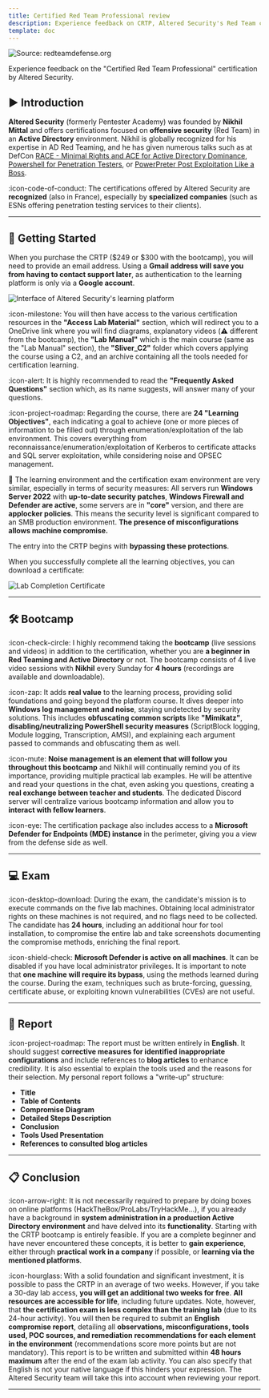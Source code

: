 ```yaml
---
title: Certified Red Team Professional review
description: Experience feedback on CRTP, Altered Security's Red Team certification in an Active Directory environment.
template: doc
---
```


![Source: redteamdefense.org](images/redteam.webp)

Experience feedback on the "Certified Red Team Professional" certification by Altered Security.

## ▶️ Introduction

**Altered Security** (formerly Pentester Academy) was founded by **Nikhil Mittal** and offers certifications focused on **offensive security** (Red Team) in an **Active Directory** environment. Nikhil is globally recognized for his expertise in AD Red Teaming, and he has given numerous talks such as at DefCon [RACE - Minimal Rights and ACE for Active Directory Dominance](https://www.youtube.com/watch?v=F_Fy7M1AO_Q), [Powershell for Penetration Testers](https://www.youtube.com/watch?v=PezFo2Y1BUA), or [PowerPreter Post Exploitation Like a Boss](https://www.youtube.com/watch?v=NXydblaJaZQ).

:icon-code-of-conduct: The certifications offered by Altered Security are **recognized** (also in France), especially by **specialized companies** (such as ESNs offering penetration testing services to their clients).

---

## 📕 Getting Started

When you purchase the CRTP ($249 or $300 with the bootcamp), you will need to provide an email address. Using a **Gmail address will save you from having to contact support later**, as authentication to the learning platform is only via a **Google account**.

![Interface of Altered Security's learning platform](images/interface.webp)

:icon-milestone: You will then have access to the various certification resources in the **"Access Lab Material"** section, which will redirect you to a OneDrive link where you will find diagrams, explanatory videos (:warning: different from the bootcamp), the **"Lab Manual"** which is the main course (same as the "Lab Manual" section), the **"Sliver_C2"** folder which covers applying the course using a C2, and an archive containing all the tools needed for certification learning.

:icon-alert: It is highly recommended to read the **"Frequently Asked Questions"** section which, as its name suggests, will answer many of your questions.

:icon-project-roadmap: Regarding the course, there are **24 "Learning Objectives"**, each indicating a goal to achieve (one or more pieces of information to be filled out) through enumeration/exploitation of the lab environment. This covers everything from reconnaissance/enumeration/exploitation of Kerberos to certificate attacks and SQL server exploitation, while considering noise and OPSEC management.

📍 The learning environment and the certification exam environment are very similar, especially in terms of security measures:
All servers run **Windows Server 2022** with **up-to-date security patches**, **Windows Firewall and Defender are active**, some servers are in **"core"** version, and there are **applocker policies**. This means the security level is significant compared to an SMB production environment. **The presence of misconfigurations allows machine compromise.**

The entry into the CRTP begins with **bypassing these protections**.

When you successfully complete all the learning objectives, you can download a certificate:

![Lab Completion Certificate](images/labcertificate.webp)

---

## 🛠️ Bootcamp

:icon-check-circle: I highly recommend taking the **bootcamp** (live sessions and videos) in addition to the certification, whether you are **a beginner in Red Teaming and Active Directory** or not. The bootcamp consists of 4 live video sessions with **Nikhil** every Sunday for **4 hours** (recordings are available and downloadable).

:icon-zap: It adds **real value** to the learning process, providing solid foundations and going beyond the platform course. It dives deeper into **Windows log management and noise**, staying undetected by security solutions. This includes **obfuscating common scripts** like **"Mimikatz"**, **disabling/neutralizing PowerShell security measures** (ScriptBlock logging, Module logging, Transcription, AMSI), and explaining each argument passed to commands and obfuscating them as well.

:icon-mute: **Noise management is an element that will follow you throughout this bootcamp** and Nikhil will continually remind you of its importance, providing multiple practical lab examples. He will be attentive and read your questions in the chat, even asking you questions, creating a **real exchange between teacher and students**. The dedicated Discord server will centralize various bootcamp information and allow you to **interact with fellow learners**.

:icon-eye: The certification package also includes access to a **Microsoft Defender for Endpoints (MDE) instance** in the perimeter, giving you a view from the defense side as well.

---

## 💻 Exam

:icon-desktop-download: During the exam, the candidate's mission is to execute commands on the five lab machines. Obtaining local administrator rights on these machines is not required, and no flags need to be collected. The candidate has **24 hours**, including an additional hour for tool installation, to compromise the entire lab and take screenshots documenting the compromise methods, enriching the final report.

:icon-shield-check: **Microsoft Defender is active on all machines**. It can be disabled if you have local administrator privileges. It is important to note that **one machine will require its bypass**, using the methods learned during the course. During the exam, techniques such as brute-forcing, guessing, certificate abuse, or exploiting known vulnerabilities (CVEs) are not useful.

---

## 📖 Report

:icon-project-roadmap: The report must be written entirely in **English**. It should suggest **corrective measures for identified inappropriate configurations** and include references to **blog articles** to enhance credibility. It is also essential to explain the tools used and the reasons for their selection. My personal report follows a "write-up" structure:
- **Title**
- **Table of Contents**
- **Compromise Diagram**
- **Detailed Steps Description**
- **Conclusion**
- **Tools Used Presentation**
- **References to consulted blog articles**

---

## 📋 Conclusion

:icon-arrow-right: It is not necessarily required to prepare by doing boxes on online platforms (HackTheBox/ProLabs/TryHackMe...), if you already have a background in **system administration in a production Active Directory environment** and have delved into its **functionality**. Starting with the CRTP bootcamp is entirely feasible. If you are a complete beginner and have never encountered these concepts, it is better to **gain experience**, either through **practical work in a company** if possible, or **learning via the mentioned platforms**.

:icon-hourglass: With a solid foundation and significant investment, it is possible to pass the CRTP in an average of two weeks. However, if you take a 30-day lab access, **you will get an additional two weeks for free**. **All resources are accessible for life**, including future updates. Note, however, that **the certification exam is less complex than the training lab** (due to its 24-hour activity). You will then be required to submit an **English compromise report**, detailing all **observations, misconfigurations, tools used, POC sources, and remediation recommendations for each element in the environment** (recommendations score more points but are not mandatory). This report is to be written and submitted within **48 hours maximum** after the end of the exam lab activity. You can also specify that English is not your native language if this hinders your expression. The Altered Security team will take this into account when reviewing your report.

---